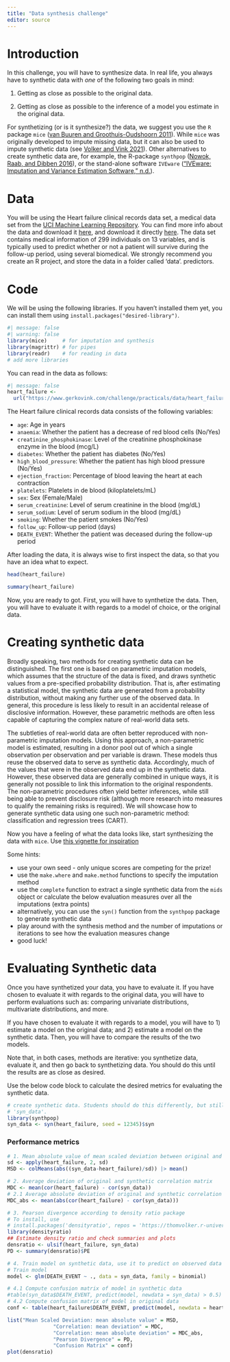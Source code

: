 ```yaml
---
title: "Data synthesis challenge"
editor: source
---
```


# **Introduction**

In this challenge, you will have to synthesize data. In real life, you always have to synthetic data with *one* of the following two goals in mind:

1. Getting as close as possible to the original data.

2. Getting as close as possible to the inference of a model you estimate in the original data.

For synthetizing (or is it synthesize?) the data, we suggest you use the `R` package `mice` ([van Buuren and Groothuis-Oudshoorn 2011](https://www.gerkovink.com/syn/UMCUSynthetic.html#ref-mice)). While `mice` was originally developed to impute missing data, but it can also be used to impute synthetic data (see [Volker and Vink 2021](https://www.gerkovink.com/syn/UMCUSynthetic.html#ref-volker_vink_synthetic_mice_2021)). Other alternatives to create synthetic data are, for example, the R-package `synthpop` ([Nowok, Raab, and Dibben 2016](https://www.gerkovink.com/syn/UMCUSynthetic.html#ref-synthpop)), or the stand-alone software `IVEware` ([“IVEware: Imputation and Variance Estimation Software,” n.d.](https://www.gerkovink.com/syn/UMCUSynthetic.html#ref-iveware)).


# **Data**

You will be using the Heart failure clinical records data set, a medical data set from the [UCI Machine Learning Repository](https://archive.ics.uci.edu/). You can find more info about the data and download it [here](https://archive.ics.uci.edu/dataset/519/heart+failure+clinical+records), and download it directly [here](data/heart_failure_clinical_records_dataset.csv). The data set contains medical information of 299 individuals on 13 variables, and is typically used to predict whether or not a patient will survive during the follow-up period, using several biomedical. We strongly recommend you create an R project, and store the data in a folder called 'data'. predictors.

# **Code**

We will be using the following libraries. If you haven't installed them yet, you can install them using `install.packages("desired-library")`.  

```r
#| message: false
#| warning: false
library(mice)     # for imputation and synthesis
library(magrittr) # for pipes
library(readr)    # for reading in data
# add more libraries
```

You can read in the data as follows:

```r
#| message: false
heart_failure <- 
  url("https://www.gerkovink.com/challenge/practicals/data/heart_failure_clinical_records_dataset.csv") %>% read_csv()
```

The Heart failure clinical records data consists of the following variables:

- `age`: Age in years
- `anaemia`: Whether the patient has a decrease of red blood cells (No/Yes)
- `creatinine_phosphokinase`: Level of the creatinine phosphokinase enzyme in the blood (mcg/L)
- `diabetes`: Whether the patient has diabetes (No/Yes)
- `high_blood_pressure`: Whether the patient has high blood pressure (No/Yes)
- `ejection_fraction`: Percentage of blood leaving the heart at each contraction
- `platelets`: Platelets in de blood (kiloplatelets/mL)
- `sex`: Sex (Female/Male)
- `serum_creatinine`: Level of serum creatinine in the blood (mg/dL)
- `serum_sodium`: Level of serum sodium in the blood (mg/dL)
- `smoking`: Whether the patient smokes (No/Yes)
- `follow_up`: Follow-up period (days)
- `DEATH_EVENT`: Whether the patient was deceased during the follow-up period

After loading the data, it is always wise to first inspect the data, so that you have an idea what to expect.

```r
head(heart_failure)
```

```r
summary(heart_failure)
```

Now, you are ready to got. First, you will have to synthetize the data. Then, you will have to evaluate it with regards to a model of choice, or the original data.


# **Creating synthetic data**

Broadly speaking, two methods for creating synthetic data can be distinguished. The first one is based on parametric imputation models, which assumes that the structure of the data is fixed, and draws synthetic values from a pre-specified probability distribution. That is, after estimating a statistical model, the synthetic data are generated from a probability distribution, without making any further use of the observed data. In general, this procedure is less likely to result in an accidental release of disclosive information. However, these parametric methods are often less capable of capturing the complex nature of real-world data sets.

The subtleties of real-world data are often better reproduced with non-parametric imputation models. Using this approach, a non-parametric model is estimated, resulting in a donor pool out of which a single observation per observation and per variable is drawn. These models thus reuse the observed data to serve as synthetic data. Accordingly, much of the values that were in the observed data end up in the synthetic data. However, these observed data are generally combined in unique ways, it is generally not possible to link this information to the original respondents. The non-parametric procedures often yield better inferences, while still being able to prevent disclosure risk (although more research into measures to qualify the remaining risks is required). We will showcase how to generate synthetic data using one such non-parametric method: classification and regression trees (CART).

Now you have a feeling of what the data looks like, start synthesizing the data with `mice`. Use [this vignette for inspiration](https://www.gerkovink.com/miceVignettes/synthetic/synthetic.html)

Some hints:

- use your own seed - only unique scores are competing for the prize!
- use the `make.where` and `make.method` functions to specify the imputation method
- use the `complete` function to extract a single synthetic data from the `mids` object or calculate the below evaluation measures over all the imputations (extra points)
- alternatively, you can use the `syn()` function from the `synthpop` package to generate synthetic data
- play around with the synthesis method and the number of imputations or iterations to see how the evaluation measures change
- good luck!

# **Evaluating Synthetic data**

Once you have synthetized your data, you have to evaluate it. If you have chosen to evaluate it with regards to the original data, you will have to perform evaluations such as: comparing univariate distributions, multivariate distributions, and more.

If you have chosen to evaluate it with regards to a model, you will have to 1) estimate a model on the original data; and 2) estimate a model on the synthetic data. Then, you will have to compare the results of the two models.

Note that, in both cases, methods are iterative: you synthetize data, evaluate it, and then go back to synthetizing data. You should do this until the results are as close as desired.

Use the below code block to calculate the desired metrics for evaluating the synthetic data. 

```r
# create synthetic data. Students should do this differently, but still call the object
# 'syn_data'.
library(synthpop)
syn_data <- syn(heart_failure, seed = 12345)$syn
```

### Performance metrics
```r
# 1. Mean absolute value of mean scaled deviation between original and synthesized variables
sd <- apply(heart_failure, 2, sd)
MSD <- colMeans(abs((syn_data-heart_failure)/sd)) |> mean()

# 2. Average deviation of original and synthetic correlation matrix
MDC <- mean(cor(heart_failure) - cor(syn_data))
# 2.1 Average absolute deviation of original and synthetic correlation matrix
MDC_abs <- mean(abs(cor(heart_failure) - cor(syn_data)))

# 3. Pearson divergence according to density ratio package
# To install, use 
# install.packages('densityratio', repos = 'https://thomvolker.r-universe.dev')
library(densityratio)
## Estimate density ratio and check summaries and plots
densratio <- ulsif(heart_failure, syn_data) 
PD <- summary(densratio)$PE

# 4. Train model on synthetic data, use it to predict on observed data
# Train model
model <- glm(DEATH_EVENT ~ ., data = syn_data, family = binomial)

# 4.1 Compute confusion matrix of model in synthetic data
#table(syn_data$DEATH_EVENT, predict(model, newdata = syn_data) > 0.5)
# 4.2 Compute confusion matrix of model in original data
conf <- table(heart_failure$DEATH_EVENT, predict(model, newdata = heart_failure) > 0.5)

list("Mean Scaled Deviation: mean absolute value" = MSD, 
               "Correlation: mean deviation" = MDC, 
               "Correlation: mean absolute deviation" = MDC_abs, 
               "Pearson Divergence" = PD, 
               "Confusion Matrix" = conf)
plot(densratio)

```

